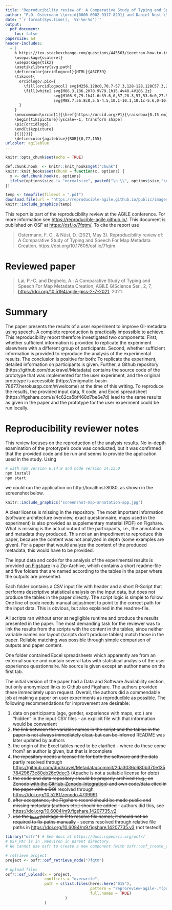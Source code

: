 ```yaml
---
title: "Reproducibility review of: A Comparative Study of Typing and Speech For Map Metadata Creation"
author: "F.O. Ostermann \\orcid{0000-0002-9317-8291} and Daniel Nüst \\orcid{0000-0002-0024-5046}"
date: "`r format(Sys.time(), '%Y-%m-%d')`"
output:
  pdf_document:
    toc: false
papersize: a4
header-includes:
  - |
    % https://tex.stackexchange.com/questions/445563/ieeetran-how-to-include-orcid-in-tex-pdf-with-pdflatex/445583 (works with pdflatex)
    \usepackage{scalerel}
    \usepackage{tikz}
    \usetikzlibrary{svg.path}
    \definecolor{orcidlogocol}{HTML}{A6CE39}
    \tikzset{
      orcidlogo/.pic={
        \fill[orcidlogocol] svg{M256,128c0,70.7-57.3,128-128,128C57.3,256,0,198.7,0,128C0,57.3,57.3,0,128,0C198.7,0,256,57.3,256,128z};
        \fill[white] svg{M86.3,186.2H70.9V79.1h15.4v48.4V186.2z}
                     svg{M108.9,79.1h41.6c39.6,0,57,28.3,57,53.6c0,27.5-21.5,53.6-56.8,53.6h-41.8V79.1z     M124.3,172.4h24.5c34.9,0,42.9-26.5,42.9-39.7c0-21.5-13.7-39.7-43.7-39.7h-23.7V172.4z}
                     svg{M88.7,56.8c0,5.5-4.5,10.1-10.1,10.1c-5.6,0-10.1-4.6-10.1-10.1c0-5.6,4.5-10.1,10.1-10.1C84.2,46.7,88.7,51.3,88.7,56.8z};
      }
    }
    \newcommand\orcid[1]{\href{https://orcid.org/#1}{\raisebox{0.15 em}{\mbox{\scalerel*{
    \begin{tikzpicture}[yscale=-1, transform shape]
    \pic{orcidlogo};
    \end{tikzpicture}
    }{|}}}}}
    \definecolor{agileblue}{RGB}{0,77,155}
urlcolor: agileblue
---
```


```r
knitr::opts_chunk$set(echo = TRUE)

def.chunk.hook  <- knitr::knit_hooks$get("chunk")
knitr::knit_hooks$set(chunk = function(x, options) {
  x <- def.chunk.hook(x, options)
  ifelse(options$size != "normalsize", paste0("\n \\", options$size,"\n\n", x, "\n\n \\normalsize"), x)
})
```

```r
temp <- tempfile(fileext = ".pdf")
download.file(url = "https://reproducible-agile.github.io/public/images/reproducible-AGILE-logo-square.pdf", destfile = temp)
knitr::include_graphics(temp)
```

This report is part of the reproducibility review at the AGILE conference.
For more information see [https://reproducible-agile.github.io/](https://reproducible-agile.github.io/).
This document is published on OSF at <https://osf.io/7fqtm/>.
To cite the report use

> Ostermann, F. O., & Nüst, D. (2021, May 3). Reproducibility review of: A Comparative Study of Typing and Speech For Map Metadata Creation. https://doi.org/10.17605/osf.io/7fqtm

# Reviewed paper

>  Lai, P.-C. and Degbelo, A.: A Comparative Study of Typing and Speech For Map Metadata Creation, AGILE GIScience Ser., 2, 7, <https://doi.org/10.5194/agile-giss-2-7-2021>, 2021.

# Summary

The paper presents the results of a user experiment to improve GI-metadata using speech. A complete reproduction is practically impossible to achieve.
This reproducibility report therefore investigated two components:
First, whether sufficient information is provided to replicate the experiment elsewhere with a different group of participants.
Second, whether sufficient information is provided to reproduce the analysis of the experimental results.
The conclusion is positive for both:
To replicate the experiment, detailed information on participants is given.
Further, a Github repository (https://github.com/duckravel/Metadata) contains the source code of the prototype that was implemented for the user experiment, and the original prototype is accessible (https://enigmatic-basin-78677.herokuapp.com/#/welcome) at the time of this writing.
To reproduce the results, the provided input data, R code, and Excel spreadsheet (https://figshare.com/s/4c62ca5bf468d7be6e7d) lead to the same results as given in the paper and the prototype for the user experiment could be run locally.

\clearpage

# Reproducibility reviewer notes

This review focuses on the reproduction of the analysis results.
No in-depth examination of the prototype's code was conducted, but it was confirmed that the provided code and be run and seems to provide the application used in the study. Using 

```bash
# with npm version 6.14.8 and node version 14.13.0
npm install
npm start
```

we could run the application on http://localhost:8080, as shown in the screenshot below.

```r
knitr::include_graphics("screenshot-map-annotation-app.jpg")
```

A clear license is missing in the repository.
The most important information (software architecture overview, exact questionnaire, maps used in the experiment) is also provided as supplementary material (PDF) on Figshare.
What is missing is the actual output of the participants, i.e., the annotations and metadata they produced.
This not an an impediment to reproduce this paper, because the content was not analyzed in depth (some examples are given).
For a paper that would analyze the content of the produced metadata, this would have to be provided.   

The input data and code for the analysis of the experimental results is provided [on Figshare](https://figshare.com/s/4c62ca5bf468d7be6e7d) in a Zip-Archive, which contains a short readme-file and five folders that are named according to the tables in the paper where the outputs are presented. 

Each folder contains a CSV input file with header and a short R-Script that performs descriptive statistical analysis on the input data, but does not produce the tables in the paper directly.
The script logic is simple to follow.
One line of code needs manual adjustment to point to the correct path for the input data.
This is obvious, but also explained in the readme-file. 

All scripts ran without error at negligible runtime and produce the results presented in the paper.
The most demanding task for the reviewer was to link the results from the scripts with the content in the tables, since neither variable names nor layout (scripts don't produce tables) match those in the paper.
Reliable matching was possible through simple comparison of outputs and paper content. 

One folder contained Excel spreadsheets which apparently are from an external source and contain several tabs with statistical analysis of the user experience questionnaire.
No source is given except an author name on the first tab.

The initial version of the paper had a Data and Software Availability section, but only anonymized links to Github and Figshare.
The authors provided these immediately upon request.
Overall, the authors did a commendable job at making a paper on user experiments as reproducible as possible. The following recommendations for improvement are desirable:

1. data on participants (age, gender, experience with maps, etc.) are "hidden" in the input CSV files - an explicit file with that information would be convenient
2. ~~the link between the variable names in the script and the tables in the paper is not always immediately clear, but can be inferred~~ README was later updated by authors
3. the origin of the Excel tables need to be clarified - where do these come from? an author is given, but that is incomplete
4. ~~the repository needs a license file for both the software and the data~~ partly resolved through <https://github.com/duckravel/Metadata/commit/2da3036c680b370e13578429673c80eb26c9dec3> (Apache is not a suitable license for _data_)
5. ~~the code and data repository should be properly archived (e.g., on Zenodo [with the GitHub-Zenodo-Integration](https://guides.github.com/activities/citable-code/)) and own code/data cited in the paper with a DOI~~ resolved through <https://doi.org/10.5281/zenodo.4739991>
6. ~~after acceptance, the Figshare record should be made public and missing metadata (authors etc.) should be added~~ - authors did this, see <https://doi.org/10.6084/m9.figshare.14207735.v2>
7. ~~use the [`here`](https://here.r-lib.org/) package in R to resolve file names, it should not be required to fix paths manually~~ - seems resolved through relative file paths in <https://doi.org/10.6084/m9.figshare.14207735.v3> (not tested!)

```r
library("osfr") # See docs at https://docs.ropensci.org/osfr/
# OSF_PAT is in .Renviron in parent directory
# We cannot use osfr to create a new component (with osfr::osf_create_component(x = osfr::osf_retrieve_node("6k5fh"), ...) because that will set the storage location to outside Europe.

# retrieve project
project <- osfr::osf_retrieve_node("7fqtm")

# upload files
osfr::osf_upload(x = project,
                 conflicts = "overwrite",
                 path = c(list.files(here::here("015"),
                                     pattern = "reproreview-agile-.*(pdf$|Rmd$|zip$)",
                                     full.names = TRUE)
                          )
                 )
```
